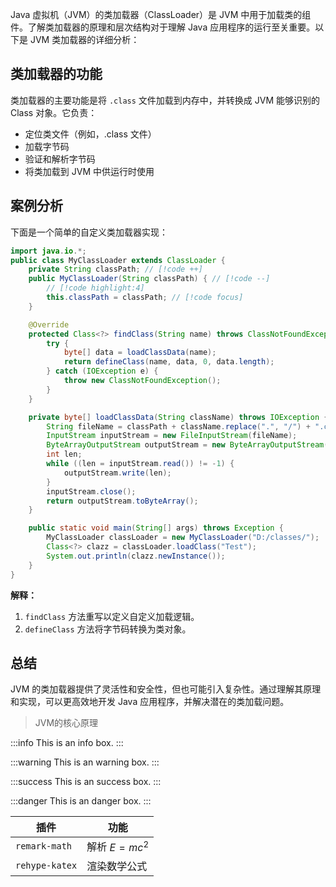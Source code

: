 Java 虚拟机（JVM）的类加载器（ClassLoader）是 JVM 中用于加载类的组件。了解类加载器的原理和层次结构对于理解 Java 应用程序的运行至关重要。以下是 JVM 类加载器的详细分析：

## 类加载器的功能

类加载器的主要功能是将 `.class` 文件加载到内存中，并转换成 JVM 能够识别的 Class 对象。它负责：
- 定位类文件（例如，.class 文件）
- 加载字节码
- 验证和解析字节码
- 将类加载到 JVM 中供运行时使用

## 案例分析

下面是一个简单的自定义类加载器实现：

```java {1-3}
import java.io.*;
public class MyClassLoader extends ClassLoader {
    private String classPath; // [!code ++]
    public MyClassLoader(String classPath) { // [!code --]
        // [!code highlight:4]
        this.classPath = classPath; // [!code focus]
    }

    @Override
    protected Class<?> findClass(String name) throws ClassNotFoundException {
        try {
            byte[] data = loadClassData(name);
            return defineClass(name, data, 0, data.length);
        } catch (IOException e) {
            throw new ClassNotFoundException();
        }
    }

    private byte[] loadClassData(String className) throws IOException {
        String fileName = classPath + className.replace(".", "/") + ".class";
        InputStream inputStream = new FileInputStream(fileName);
        ByteArrayOutputStream outputStream = new ByteArrayOutputStream();
        int len;
        while ((len = inputStream.read()) != -1) {
            outputStream.write(len);
        }
        inputStream.close();
        return outputStream.toByteArray();
    }

    public static void main(String[] args) throws Exception {
        MyClassLoader classLoader = new MyClassLoader("D:/classes/");
        Class<?> clazz = classLoader.loadClass("Test");
        System.out.println(clazz.newInstance());
    }
}
```

**解释：**

1. `findClass` 方法重写以定义自定义加载逻辑。
2. `defineClass` 方法将字节码转换为类对象。

## 总结

JVM 的类加载器提供了灵活性和安全性，但也可能引入复杂性。通过理解其原理和实现，可以更高效地开发 Java 应用程序，并解决潜在的类加载问题。

> JVM的核心原理

:::info
This is an info box.
:::

:::warning
This is an warning box.
:::

:::success
This is an success box.
:::

:::danger
This is an danger box. 
:::

| 插件 | 功能 |
|---|---|
| `remark-math` | 解析 $E=mc^2$ |
| `rehype-katex`| 渲染数学公式 |
